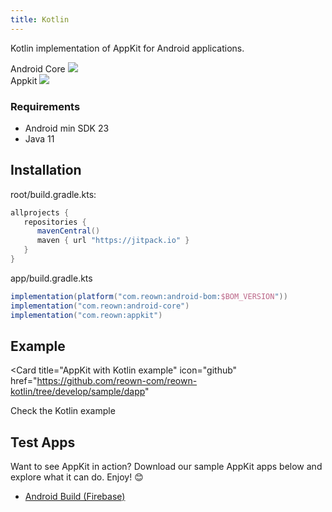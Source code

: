 ```yaml
---
title: Kotlin
---
```


Kotlin implementation of AppKit for Android applications.

Android Core <img src="/images/v.svg" class="inline" />\
Appkit <img src="/images/v.svg" class="inline" />

### Requirements

- Android min SDK 23
- Java 11

## Installation

root/build.gradle.kts:

```gradle
allprojects {
   repositories {
      mavenCentral()
      maven { url "https://jitpack.io" }
   }
}
```

app/build.gradle.kts

```gradle
implementation(platform("com.reown:android-bom:$BOM_VERSION"))
implementation("com.reown:android-core")
implementation("com.reown:appkit")
```

## Example

<Card
  title="AppKit with Kotlin example"
  icon="github"
  href="https://github.com/reown-com/reown-kotlin/tree/develop/sample/dapp"
>
  Check the Kotlin example
</Card>

## Test Apps

Want to see AppKit in action? Download our sample AppKit apps below and explore what it can do. Enjoy! 😊

- [Android Build (Firebase)](https://appdistribution.firebase.google.com/pub/i/4cf60e7b49f9265e)
